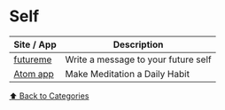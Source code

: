 # Self

| Site / App                           | Description                         |
| ------------------------------------ | ----------------------------------- |
| [futureme](https://www.futureme.org) | Write a message to your future self |
| [Atom app](https://www.theatom.app/) | Make Meditation a Daily Habit       |

[⬆️ Back to Categories](/bookmarks/categories)
